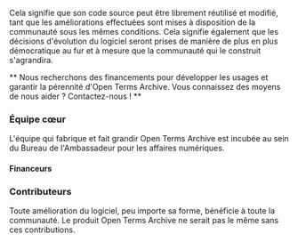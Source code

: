Cela signifie que son code source peut être librement réutilisé et modifié, tant que les améliorations effectuées sont mises à disposition de la communauté sous les mêmes conditions. Cela signifie également que les décisions d'évolution du logiciel seront prises de manière de plus en plus démocratique au fur et à mesure que la communauté qui le construit s'agrandira.

** Nous recherchons des financements pour développer les usages et garantir la pérennité d'Open Terms Archive. Vous connaissez des moyens de nous aider ? Contactez-nous ! **

### Équipe cœur

L'équipe qui fabrique et fait grandir Open Terms Archive est incubée au sein du Bureau de l'Ambassadeur pour les affaires numériques.

<Contributors type="core" alignX="left" showInfo="true" />

<Contributors subtitle="Alumni" type="alumnis" alignX="left" showInfo="true" className="mb__XL" />

#### Financeurs

<ThumbGalery align="left" small={true} className="mb__XL">
  <ThumbGaleryItem src="/images/contributors/meae.png" width="132" height="120" />
  <ThumbGaleryItem src="/images/contributors/france-relance.png" width="77" height="77" />
  <ThumbGaleryItem src="/images/contributors/nextgen.png" width="191" height="48" />
</ThumbGalery>

### Contributeurs

Toute amélioration du logiciel, peu importe sa forme, bénéficie à toute la communauté. Le produit Open Terms Archive ne serait pas le même sans ces contributions.

<Contributors type="contributors" />

<ThumbGalery>
  <Link href="https://disinfo.quaidorsay.fr">
    <a target="_blank">
      <ThumbGaleryItem src="/images/contributors/ambnum.png" width="158" height="80" />
    </a>
  </Link>
  <Link href="https://disinformationindex.org/">
    <a target="_blank">
      <ThumbGaleryItem src="/images/contributors/gdi.png" width="150" height="32" />
    </a>
  </Link>
  <Link href="https://www.peren.gouv.fr/">
    <a target="_blank">
      <ThumbGaleryItem src="/images/contributors/peren.png" width="190" height="126" />
    </a>
  </Link>
</ThumbGalery>
